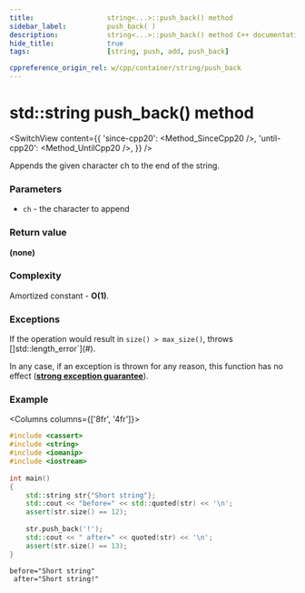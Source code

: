 ```yaml
---
title:					string<...>::push_back() method
sidebar_label:			push_back( )
description:			string<...>::push_back() method C++ documentation
hide_title:				true
tags:					[string, push, add, push_back]

cppreference_origin_rel: w/cpp/container/string/push_back
---
```



<!----------------- Codes ---------------------->

<!-- push_back() -->

# std::string push_back() method

<SwitchView content={{
	'since-cpp20': <Method_SinceCpp20 />,
	'until-cpp20': <Method_UntilCpp20 />,
}} />

Appends the given character ch to the end of the string.

### Parameters

 - `ch` - the character to append

### Return value

**(none)**

### Complexity

<!-- TODO amortized tooltip -->

Amortized constant - **O(1)**.

### Exceptions

If the operation would result in `size() > max_size()`, throws []std::length_error`](#).

<Since v='cpp11'> In any case, if an exception is thrown for any reason, this function has no effect (<a href="#"><b>strong exception guarantee</b></a>). </Since>

### Example

<Columns columns={['8fr', '4fr']}>
<div>

```cpp title='Main.cpp' showLineNumbers
#include <cassert>
#include <string>
#include <iomanip>
#include <iostream>
 
int main()
{
    std::string str{"Short string"};
    std::cout << "before=" << std::quoted(str) << '\n';
    assert(str.size() == 12);
 
    str.push_back('!');
    std::cout << " after=" << quoted(str) << '\n';
    assert(str.size() == 13);
}
```

</div>
<div>

```plaintext title="Output"
before="Short string"
 after="Short string!"
```

</div>
</Columns>


